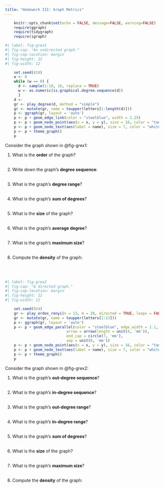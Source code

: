 ```yaml
---
title: "Homework III: Graph Metrics"
---
```


```r
    knitr::opts_chunk$set(echo = FALSE, message=FALSE, warning=FALSE)
    require(ggraph)
    require(tidygraph)
    require(igraph)
```

```r
#| label: fig-grex1
#| fig-cap: "An undirected graph."
#| fig-cap-location: margin   
#| fig-height: 12
#| fig-width: 12

    set.seed(418)
    w <- 0
    while (w == 0) {
      d <- sample(1:10, 16, replace = TRUE)
      w <- as.numeric(is.graphical.degree.sequence(d))
      }
    d <- 
    gr <- play_degree(d, method = "simple")
    gr <- mutate(gr, name = toupper(letters[1:length(d)]))
    p <- ggraph(gr, layout = 'auto') 
    p <- p + geom_edge_link(color = "steelblue", width = 1.25) 
    p <- p + geom_node_point(aes(x = x, y = y), size = 16, color = "tan2") 
    p <- p + geom_node_text(aes(label = name), size = 7, color = "white")
    p <- p + theme_graph() 
    p
```

Consider the graph shown in @fig-grex1:

1. What is the **order** of the graph?
<br>
<br>

1. Write down the graph's **degree sequence**:
<br>
<br>

1. What is the graph's **degree range**?
<br>
<br>

1. What is the graph's **sum of degrees**?
<br>
<br>

1. What is the **size** of the graph?
<br>
<br>

1. What is the graph's **average degree**?
<br>
<br>

1. What is the graph's **maximum size**?
<br>
<br>

1. Compute the **density** of the graph:
<br>
<br>
<br>
<br>



```r
#| label: fig-grex2
#| fig-cap: "A directed graph."
#| fig-cap-location: margin   
#| fig-height: 12
#| fig-width: 12

    set.seed(924)
    gr <- play_erdos_renyi(n = 13, m = 28, directed = TRUE, loops = FALSE)
    gr <- mutate(gr, name = toupper(letters[1:13]))
    p <- ggraph(gr, layout = 'auto') 
    p <- p + geom_edge_parallel(color = "steelblue", edge_width = 1.1,
                            arrow = arrow(length = unit(4, 'mm')),
                            end_cap = circle(7, 'mm'), 
                            sep = unit(8, 'mm'))    
    p <- p + geom_node_point(aes(x = x, y = y), size = 16, color = "tan2") 
    p <- p + geom_node_text(aes(label = name), size = 7, color = "white")
    p <- p + theme_graph()
    p
```

Consider the graph shown in @fig-grex2:

1. What is the graph's **out-degree sequence**?
<br>
<br>

1. What is the graph's **in-degree sequence**?
<br>
<br>

1. What is the graph's **out-degree range**?
<br>
<br>

1. What is the graph's **in-degree range**?
<br>
<br>

1. What is the graph's **sum of degrees**?
<br>
<br>

1. What is the **size** of the graph?
<br>
<br>

1. What is the graph's **maximum size**?
<br>
<br>

1. Compute the **density** of the graph:
<br>
<br>
<br>
<br>

